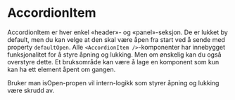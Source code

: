 
<Meta of={AccordionItemStories} />

# AccordionItem

AccordionItem er hver enkel «header»- og «panel»-seksjon. De er lukket by default, men du kan velge at den skal være åpen fra start ved å sende med property `defaultOpen`.
Alle `<AccordionItem />`-komponenter har innebygget funksjonalitet for å styre åpning og lukking. Men om ønskelig kan du også overstyre dette. Et bruksområde kan være å lage en komponent som kun kan ha ett element åpent om gangen.

Bruker man isOpen-propen vil intern-logikk som styrer åpning og lukking være skrudd av.

<Canvas of={AccordionItemStories.Standard} />
